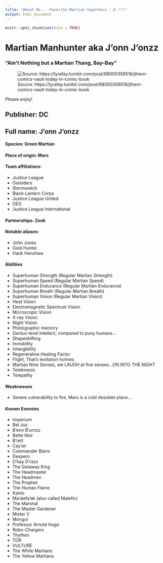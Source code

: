 ```yaml
---
title: "About Me....Favorite Martian Superhero :-D !!!"
output: html_document
---
```


```r
knitr::opts_chunk$set(echo = TRUE)
```

# Martian Manhunter aka J'onn J'onzz
### "Ain't Nothing but a Martian Thang, Bay-Bay"


![Source: https://lyrafay.tumblr.com/post/68000359516/jthenr-comics-vault-today-in-comic-book](imgs/jonjonz.jpg)


Please enjoy!

## Publisher: DC

## Full name:	J'onn J'onzz

#### Species:	Green Martian

#### Place of origin:	Mars

#### Team affiliations:	
- Justice League
- Outsiders
- Stormwatch
- Black Lantern Corps
- Justice League United
- DEO
- Justice League International

#### Partnerships:	Zook

#### Notable aliases:
- John Jones
- Gold Hunter
- Hank Henshaw

#### Abilities	
- Superhuman Strength (Regular Martian Strength)
- Superhuman Speed (Regular Martian Speed)
- Superhuman Endurance (Regular Martian Endurance)
- Superhuman Breath (Regular Martian Breath)
- Superhuman Vision (Regular Martian Vision)
- Heat Vision
- Electromagnetic Spectrum Vision
- Microscopic Vision
- X-ray Vision
- Night Vision
- Photographic memory
- Genius-level Intellect, compared to puny humans...
- Shapeshifting
- Invisibility
- Intangibility
- Regenerative Healing Factor
- Flight, That's levitation holmes
- Martian Nine Senses, we LAUGH at five senses...ON INTO THE NIGHT
- Telekinesis
- Telepathy

#### Weaknesses
- Severe vulnerability to fire, Mars is a cold desolate place...


#### Known Enemies
- Imperium 
- Bel Juz 
- B'enn B'urnzz
- Bette Noir
- B'rett
- Cay'an 
- Commander Blanx
- Despero
- D'kay D'razz
- The Getaway King
- The Headmaster
- The Headmen
- The Prophet
- The Human Flame
- Kanto
- Ma'alefa'ak (also called Malefic)
- The Marshal
- The Master Gardener
- Mister V
- Mongul
- Professor Arnold Hugo
- Robo-Chargers
- Thythen
- TOR 
- VULTURE
- The White Martians 
- The Yellow Martians


